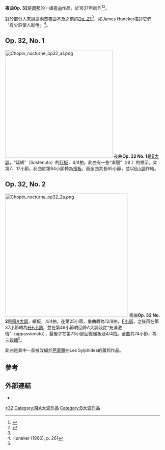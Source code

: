 {{NoteTA
|G1=Music
}}
'''夜曲Op. 32'''是[[蕭邦|蕭邦]]的一組[[夜曲|夜曲]]作品，於1837年創作<ref>{{cite book|last=Huneker|first=James G.|title=Chopin : the man and his music|publisher=Dover Publ.|location=New York|year=1966|page=251|isbn=0-486-21687-X|url=http://books.google.com/books?id=MPFwo8BrkqQC&printsec=titlepage|access-date=2013-08-23|archive-date=2020-05-12|archive-url=https://web.archive.org/web/20200512032310/https://books.google.com/books?id=MPFwo8BrkqQC&printsec=titlepage|dead-url=no}}</ref><ref name="allmusic">{{cite book |title=AllMusic Guide to Classical Music |last=Woodstra |first=Chris |coauthors=Brennan, Gerald; Schrott, Allen |year=2005 |publisher=Hal Leonard Corporation |isbn=0-87930-865-6 |page=287 |url=http://books.google.com/books?id=n29DHVKhZggC |accessdate=21 March 2009 |archive-date=2020-05-12 |archive-url=https://web.archive.org/web/20200512003643/https://books.google.com/books?id=n29DHVKhZggC |dead-url=no }}</ref>。

對於部分人來說這兩首夜曲不及之前的[[夜曲Op._27_(蕭邦)|Op. 27]]<ref name="allmusic" />，如James Huneker描述它們「有少許使人厭倦」<ref name="huneker">Huneker (1966), p. 261</ref>。

==Op. 32, No. 1==
[[File:Chopin_nocturne_op32_a1.png|350px]]
夜曲'''Op. 32 No. 1'''是[[B大調|B大調]]，“延綿”（Sostenuto）的[[行板|行板]]，4/4拍。此曲有一些“漸慢”（rit.）的標示，如第7、17小節。此曲於第64小節轉為[[慢板|慢板]]，而全曲共長65小節，並以[[B小調|B小調]]作結。

==Op. 32, No. 2==
[[File:Chopin_nocturne_op32_2a.png|400px]]
夜曲'''Op. 32 No. 2'''是[[降A大調|降A大調]]，緩板，4/4拍。在第25小節，樂曲轉為12/8拍，[[F小調|F小調]]，之後再在第37小節轉為[[升F小調|升F小調]]，並在第49小節轉回降A大調及註“充滿激情”（appassionato），最後才在第73小節回復緩板及4/4拍。全曲共74小節，為[[三段體|三段體]]<ref name="allmusic" />。

此曲是其中一首被改編於[[芭蕾舞|芭蕾舞]]曲Les Sylphides的蕭邦作品。

==參考==
{{reflist}}

==外部連結==
* {{IMSLP2|work=Nocturnes, Op.32 (Chopin, Frederic)|cname=夜曲Op. 32}}

{{蕭邦夜曲}}

[[Category:蕭邦夜曲|*32]]
[[Category:降A大调作品|Category:降A大调作品]]
[[Category:B大调作品|Category:B大调作品]]